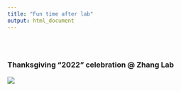 ```yaml
---
title: "Fun time after lab"
output: html_document
---
```


<style type="text/css">
.title {
  display: none;
}

#getting-started img {
  margin-right: 10px;
}

</style>

<div class="row" style="padding-top: 30px;">
<div class="col-sm-6">


### Thanksgiving "2022" celebration @ Zhang Lab

<a href = "https://twitter.com/kumar2501">
![](images/thanks_giving_2022.png)
</a>
</div>
